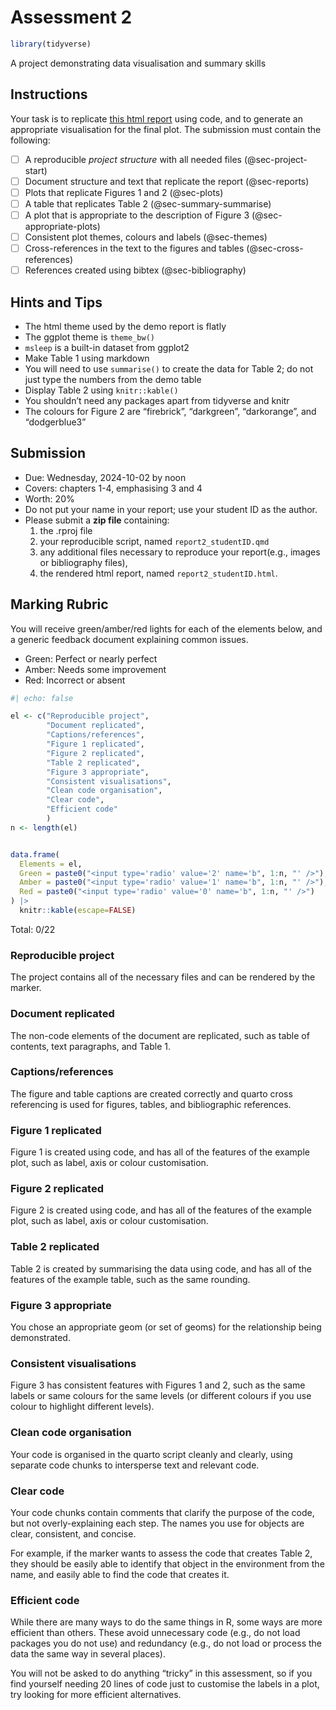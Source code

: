 # Assessment 2

```r
library(tidyverse)
```

A project demonstrating data visualisation and summary skills

## Instructions

Your task is to replicate [this html report](demos/report2_demo.html) using code, and to generate an appropriate visualisation for the final plot. The submission must contain the following:

* [ ] A reproducible *project structure* with all needed files (@sec-project-start)
* [ ] Document structure and text that replicate the report (@sec-reports)
* [ ] Plots that replicate Figures 1 and 2 (@sec-plots)
* [ ] A table that replicates Table 2 (@sec-summary-summarise) 
* [ ] A plot that is appropriate to the description of Figure 3 (@sec-appropriate-plots)
* [ ] Consistent plot themes, colours and labels (@sec-themes)
* [ ] Cross-references in the text to the figures and tables (@sec-cross-references)
* [ ] References created using bibtex (@sec-bibliography)

## Hints and Tips

* The html theme used by the demo report is flatly
* The ggplot theme is `theme_bw()`
* `msleep` is a built-in dataset from ggplot2
* Make Table 1 using markdown
* You will need to use `summarise()` to create the data for Table 2; do not just type the numbers from the demo table
* Display Table 2 using `knitr::kable()`
* You shouldn't need any packages apart from tidyverse and knitr
* The colours for Figure 2 are "firebrick", "darkgreen", "darkorange", and "dodgerblue3"

## Submission

* Due: Wednesday, 2024-10-02 by noon
* Covers: chapters 1-4, emphasising 3 and 4
* Worth: 20%
* Do not put your name in your report; use your student ID as the author.
* Please submit a **zip file** containing: 
  1. the .rproj file
  2. your reproducible script, named `report2_studentID.qmd`
  3. any additional files necessary to reproduce your report(e.g., images or bibliography files),
  4. the rendered html report, named `report2_studentID.html`.

## Marking Rubric

You will receive green/amber/red lights for each of the elements below, and a generic feedback document explaining common issues.

* Green: Perfect or nearly perfect
* Amber: Needs some improvement
* Red: Incorrect or absent

```r
#| echo: false

el <- c("Reproducible project", 
        "Document replicated",
        "Captions/references",
        "Figure 1 replicated", 
        "Figure 2 replicated", 
        "Table 2 replicated",
        "Figure 3 appropriate",
        "Consistent visualisations",
        "Clean code organisation",
        "Clear code",
        "Efficient code"
        )
n <- length(el)


data.frame(
  Elements = el,
  Green = paste0("<input type='radio' value='2' name='b", 1:n, "' />"),
  Amber = paste0("<input type='radio' value='1' name='b", 1:n, "' />"),
  Red = paste0("<input type='radio' value='0' name='b", 1:n, "' />")
) |>
  knitr::kable(escape=FALSE)
```

Total: <span id="sum">0</span>/22

### Reproducible project

The project contains all of the necessary files and can be rendered by the marker.

### Document replicated

The non-code elements of the document are replicated, such as table of contents, text paragraphs, and Table 1.

### Captions/references

The figure and table captions are created correctly and quarto cross referencing is used for figures, tables, and bibliographic references.

### Figure 1 replicated

Figure 1 is created using code, and has all of the features of the example plot, such as label, axis or colour customisation.

### Figure 2 replicated

Figure 2 is created using code, and has all of the features of the example plot, such as label, axis or colour customisation.

### Table 2 replicated

Table 2 is created by summarising the data using code, and has all of the features of the example table, such as the same rounding.

### Figure 3 appropriate

You chose an appropriate geom (or set of geoms) for the relationship being demonstrated.

### Consistent visualisations

Figure 3 has consistent features with Figures 1 and 2, such as the same labels or same colours for the same levels (or different colours if you use colour to highlight different levels).

### Clean code organisation

Your code is organised in the quarto script cleanly and clearly, using separate code chunks to intersperse text and relevant code. 

### Clear code

Your code chunks contain comments that clarify the purpose of the code, but not overly-explaining each step. The names you use for objects are clear, consistent, and concise. 

For example, if the marker wants to assess the code that creates Table 2, they should be easily able to identify that object in the environment from the name, and easily able to find the code that creates it.

### Efficient code

While there are many ways to do the same things in R, some ways are more efficient than others. These avoid unnecessary code (e.g., do not load packages you do not use) and redundancy (e.g., do not load or process the data the same way in several places). 

You will not be asked to do anything "tricky" in this assessment, so if you find yourself needing 20 lines of code just to customise the labels in a plot, try looking for more efficient alternatives. 







<script src="https://code.jquery.com/jquery-3.6.0.min.js"></script>

<script>
$(document).ready(function(){
  // Function to calculate the sum
  function calculateSum() {
    let totalSum = 0;

    // Loop through b1 to b11 to get the value of the selected radio button
    for (let i = 1; i <= 11; i++) {
      
      let selectedValue = $(`input[name='b${i}']:checked`).val();
      
      // If a button is selected, add its value to the sum
      if (selectedValue) {
        totalSum += parseInt(selectedValue, 10);
      }
    }

    // Update the total sum in the HTML
    $('#sum').text(totalSum);
  }
  
  $('input[type=radio]').on('change', function(){
    calculateSum();
  });
});
</script>
